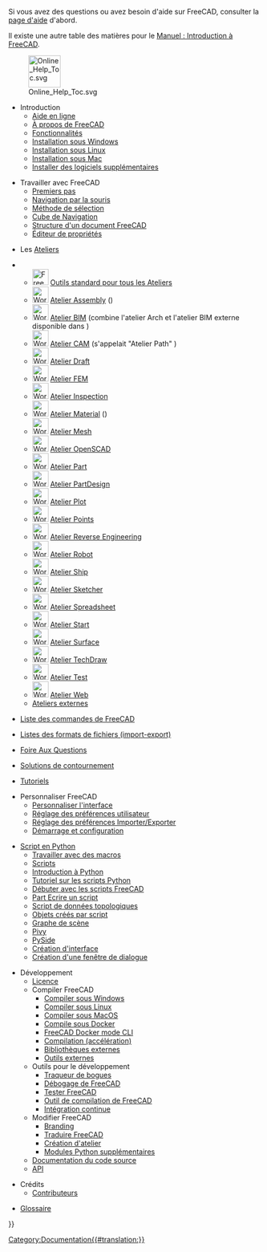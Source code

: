 <languages/>

Si vous avez des questions ou avez besoin d'aide sur FreeCAD, consulter la [[Help/fr|page d'aide]] d'abord.

Il existe une autre table des matières pour le [[Manual:Introduction/fr|Manuel : Introduction à FreeCAD]].

[[File:Online_Help_Toc.svg|64px]]

* Introduction
**[[Online_Help_Startpage/fr|Aide en ligne]]
** [[About_FreeCAD/fr|À propos de FreeCAD]]
** [[Feature_list/fr|Fonctionnalités]]
** [[Installing_on_Windows/fr|Installation sous Windows]]
** [[Installing_on_Linux/fr|Installation sous Linux]]
** [[Installing_on_Mac/fr|Installation sous Mac]]
** [[Installing_additional_components/fr|Installer des logiciels supplémentaires]]

* Travailler avec FreeCAD
** [[Getting_started/fr|Premiers pas]]
** [[Mouse_navigation/fr|Navigation par la souris]]
** [[Selection_methods/fr|Méthode de sélection]]
** [[Navigation_Cube/fr|Cube de Navigation]]
** [[Document_structure/fr|Structure d'un document FreeCAD]]
** [[Property_editor/fr|Éditeur de propriétés]]

* Les [[Workbenches/fr|Ateliers]]
<!--Veuillez garder cette liste cohérente avec User_hub, Workbenches et Manual:The_FreeCAD_Interface-->
** [[Image:Freecad.svg|32px]] [[Std_Base/fr|Outils standard pour tous les Ateliers]]
** [[Image:Workbench_Assembly.svg|32px]] [[Assembly_Workbench/fr|Atelier Assembly]] ({{Version/fr|1.0}})
** [[Image:Workbench_BIM.svg|32px]] [[BIM_Workbench/fr|Atelier BIM]] (combine l'atelier Arch et l'atelier BIM externe disponible dans {{VersionMinus/fr|0.21}})
** [[Image:Workbench_CAM.svg|32px]] [[CAM_Workbench/fr|Atelier CAM]] (s'appelait "Atelier Path" {{VersionMinus/fr|0.21}})
** [[Image:Workbench_Draft.svg|32px]] [[Draft_Workbench/fr|Atelier Draft]]
** [[Image:Workbench_FEM.svg|32px]] [[FEM_Workbench/fr|Atelier FEM]]
** [[Image:Workbench_Inspection.svg|32px]] [[Inspection_Workbench/fr|Atelier Inspection]]
** [[Image:Workbench_Material.svg|32px]] [[Material_Workbench/fr|Atelier Material]] ({{Version/fr|1.0}})
** [[Image:Workbench_Mesh.svg|32px]] [[Mesh_Workbench/fr|Atelier Mesh]]
** [[Image:Workbench_OpenSCAD.svg|32px]] [[OpenSCAD_Workbench/fr|Atelier OpenSCAD]]
** [[Image:Workbench_Part.svg|32px]] [[Part_Workbench/fr|Atelier Part]]
** [[Image:Workbench_PartDesign.svg|32px]] [[PartDesign_Workbench/fr|Atelier PartDesign]]
** [[Image:Workbench_Plot.svg|32px]] [[Plot_Workbench/fr|Atelier Plot]]
** [[Image:Workbench_Points.svg|32px]] [[Points_Workbench/fr|Atelier Points]]
** [[Image:Workbench_Reverse_Engineering.svg|32px]] [[Reverse Engineering_Workbench/fr|Atelier Reverse Engineering]]
** [[Image:Workbench_Robot.svg|32px]] [[Robot_Workbench/fr|Atelier Robot]]
** [[Image:Workbench_Ship.svg|32px]] [[Ship_Workbench/fr|Atelier Ship]]
** [[Image:Workbench_Sketcher.svg|32px]] [[Sketcher_Workbench/fr|Atelier Sketcher]]
** [[Image:Workbench_Spreadsheet.svg|32px]] [[Spreadsheet_Workbench/fr|Atelier Spreadsheet]]
** [[Image:Workbench_Start.svg|32px]] [[Start_Workbench/fr|Atelier Start]]
** [[Image:Workbench_Surface.svg|32px]] [[Surface_Workbench/fr|Atelier Surface]]
** [[Image:Workbench_TechDraw.svg|32px]] [[TechDraw_Workbench/fr|Atelier TechDraw]]
** [[Image:Workbench_Test.svg|32px]] [[Testing/fr|Atelier Test]]
** [[Image:Workbench_Web.svg|32px]] [[Web_Workbench/fr|Atelier Web]]
** [[External_workbenches/fr|Ateliers externes]]

* [[List_of_Commands/fr|Liste des commandes de FreeCAD]]

* [[Import_Export/fr|Listes des formats de fichiers (import-export)]]

* [[Frequently_asked_questions/fr|Foire Aux Questions]]

* [[Workarounds/fr|Solutions de contournement]]

* [[Tutorials/fr|Tutoriels]]

* Personnaliser FreeCAD
** [[Interface_Customization/fr|Personnaliser l'interface]]
** [[Preferences_Editor/fr|Réglage des préférences utilisateur]]
** [[Import_Export_Preferences/fr|Réglage des préférences Importer/Exporter]]
** [[Start_up_and_Configuration/fr|Démarrage et configuration]]

* [[Scripting_and_macros/fr|Script en Python]]
** [[Macros/fr|Travailler avec des macros]]
** [[Scripts/fr|Scripts]]
** [[Introduction_to_Python/fr|Introduction à Python]]
** [[Python_scripting_tutorial/fr|Tutoriel sur les scripts Python]]
** [[FreeCAD_Scripting_Basics/fr|Débuter avec les scripts FreeCAD]]
** [[Part_scripting/fr|Part Ecrire un script]]
** [[Topological_data_scripting/fr|Script de données topologiques]]
** [[Scripted_objects/fr|Objets créés par script]]
** [[Scenegraph/fr|Graphe de scène]]
** [[Pivy/fr|Pivy]]
** [[PySide/fr|PySide]]
** [[Interface_creation/fr|Création d'interface]]
** [[Dialog_creation/fr|Création d'une fenêtre de dialogue]]

* Développement
** [[License/fr|Licence]]
** Compiler FreeCAD
*** [[Compile_on_Windows/fr|Compiler sous Windows]]
*** [[Compile_on_Linux/fr|Compiler sous Linux]]
*** [[Compile_on_MacOS/fr|Compiler sous MacOS]]
*** [[Compile_on_Docker/fr|Compile sous Docker]]
*** [[FreeCAD_Docker_CLI_mode/fr|FreeCAD Docker mode CLI]]
*** [[Compiling_(Speeding_up)/fr|Compilation (accélération)]]
*** [[Third_Party_Libraries/fr|Bibliothèques externes]]
*** [[Third_Party_Tools/fr|Outils externes]]
** Outils pour le développement
*** [[Tracker/fr|Traqueur de bogues]]
*** [[Debugging/fr|Débogage de FreeCAD]]
*** [[Testing/fr|Tester FreeCAD]]
*** [[FreeCAD_Build_Tool/fr|Outil de compilation de FreeCAD]]
*** [[Continuous_Integration/fr|Intégration continue]]
** Modifier FreeCAD 
*** [[Branding/fr|Branding]] 
*** [[Localisation/fr|Traduire FreeCAD]]
*** [[Workbench_creation/fr|Création d'atelier]]
*** [[Extra_python_modules/fr|Modules Python supplémentaires]]
** [[Source_documentation/fr|Documentation du code source]]
** [https://www.freecadweb.org/api/ API]

* Crédits
**[[Contributors/fr|Contributeurs]]

*[[Glossary/fr|Glossaire]]


{{Userdocnavi{{#translation:}}}}
[[Category:Documentation{{#translation:}}]]